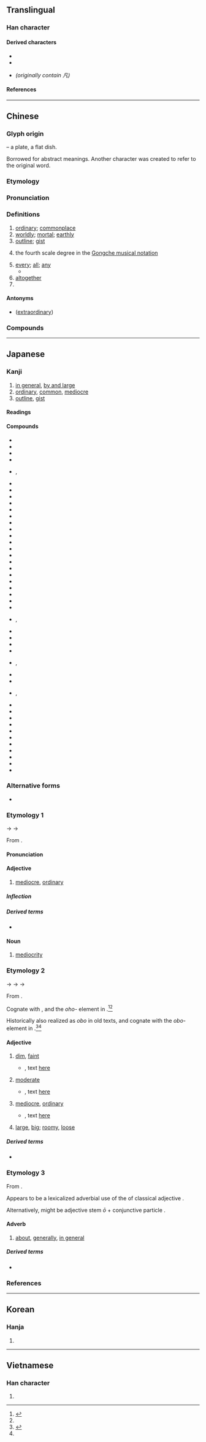 {{also|几|凢|𠁽|丸|𠔼}}
{{character info}}
==Translingual==
{{stroke order}}

===Han character===
{{Han char|rn=16|rad=几|as=01|sn=3|four=77210|canj=HNI|ids=⿵几丶}}

====Derived characters====
* {{l|mul|[[𠆩]], [[𪞖]], [[㕨]], [[𪢵]], [[𫰉]], [[𭒺]], [[帆]], [[𫶿]], [[忛]], [[汎]], [[䏎]], [[杋]], [[𬂢]], [[𤆘]], [[𤖫]], [[𤜦]], [[㺬]], [[𤬨]], [[𡴉]], [[𥃵]], [[矾]], [[𬗄]], [[舤]], [[舧]], [[䖠]], [[訉]], [[𨈔]], [[軓]], [[𨟱]], [[釩]]([[钒]]), [[𨥵]], [[𠙜]], [[𩖛]], [[𩚑]], [[䭵]], [[𣔗]], [[𢔫]], [[骪]], [[𠔮]], [[𠥷]], [[𬹐]], [[𣋰]], [[𨙮]], [[𩾨]]}}
* {{l|mul|[[𪜠]], [[㞩]], [[竼]], [[芃]], [[𠘻]], [[𭴄]], [[𭃓]], [[𠫨]], [[梵]], [[𤈺]], [[𫷵]], [[𪎒]], [[𩬰]], [[䴟]], [[𠙩]], [[𠙮]], [[𠙱]], [[𮚝]]}}
* {{l|mul|[[風]], [[鳳]]}} ''(originally contain 凡)''

====References====
{{Han ref|kx=0134.020|dkj=01739|dj=0299.100|hdz=10276.030|uh=51E1}}

----

==Chinese==
{{zh-forms}}

===Glyph origin===
{{Han etym}}
{{liushu|p}} – a plate, a flat dish.

Borrowed for abstract meanings. Another character {{och-l|盤}} was created to refer to the original word.

===Etymology===
{{rfe|zh}}

===Pronunciation===
{{zh-pron
|m=fán
|c=faan4
|g=fan4
|h=pfs=fàm;gd=fam2
|j=fan1
|md=huàng
|mn=hoân/zz:hâm/tw:hoān
|mn-t=huang5/huam5/huang6/huam6
|mn-t_note=huang5/huam5 - "ordinary" (huang5 - Shantou, huam5 - Chaozhou); huang6/huam6 - “outline, every, altogether, surname” (huang6 - Shantou, huam6 - Chaozhou)
|w=3ve
|x=fan2
|mc=y
|oc=y
|ma=y
|cat=a,det,adv,pn
}}

===Definitions===
{{zh-hanzi}}

# [[ordinary]]; [[commonplace]]
# [[worldly]]; [[mortal]]; [[earthly]]
# [[outline]]; [[gist]]
# {{lb|zh|music}} the fourth scale degree in the [[w:Gongche_notation|Gongche musical notation]]
# [[every]]; [[all]]; [[any]]
#* {{zh-x|凡 被 造 的，沒有 一樣 不是 藉[藉]著{zhe} 他 造 的。|Without him was not '''any''' thing made that was made.|ref={{w2|zh|和合本|新標點和合本}} ([[w:Chinese Union Version|Chinese Union Version with New Punctuation]]), {{lang|zh|約翰福音}} (John) 1:3}}
# [[altogether]]
# {{surname|zh}}

====Antonyms====
* {{sense|ordinary}} {{l|zh|偉}} ([[extraordinary]])

===Compounds===
{{zh-der|凡知|不平凡|凡材|凡火|凡士林|凡俗|思凡|凡爾賽宮|凡是|不同凡響|凡語|凡作|凡品|凡庸|器宇不凡|凡夫俗子|凡心|凡夫|大凡|凡間|凡目|凡人|凡愚|得意非凡|凡才|一表非凡|凡眼|平凡|下凡|伊凡諾夫|入聖超凡|不知凡幾|凡事|丰標不凡|凡胎濁骨|凡胎俗骨|凡童|凡夫肉眼|塵凡|但凡|凡百|凡立司|不凡|單調平凡|凡近|凡骨|凡爾賽|凡爾|凡民|凡例|凡桃俗李|濁骨凡胎|眼肉胎凡|楚楚不凡|發凡舉例|發凡|濁質凡姿|超凡出世|自命不凡|革凡成聖|自負不凡|舉例發凡|臨凡|素門凡流|超凡入聖|肉眼凡夫|肉眼凡胎|舉止不凡|超凡|革凡登聖|非凡氣魄|非凡|諸凡順遂|降凡|舉凡|骨格不凡|身手不凡|身價非凡|凡勢:hoān-sè;Min Nan}}

{{zh-cat|Elementary}}

----

==Japanese==

===Kanji===
{{ja-kanji|grade=c|rs=几01}}

# [[in general]], [[by and large]]
# [[ordinary]], [[common]], [[mediocre]]
# [[outline]], [[gist]]

====Readings====
{{ja-readings
|goon=ぼん<ぼん<ぼむ
|kanon=はん<はん<はむ
|kun=おお-<おほ-, おおし-<おほし-, おおよそ-<おほよそ-, およ-そ, すべ-て
|nanori=おおち<おほち, おし, ただし, ちか, つね, なみ, ひろし
}}

====Compounds====
{{der-top3|Compounds}}
* {{ja-r|凡%凡|ぼん%ぼん}}
* {{ja-r|凡%界|ぼん%かい}}
* {{ja-r|凡%眼|ぼん%がん}}
* {{ja-r|凡%器|ぼん%き}}
* {{ja-r|凡%境|ぼん%きょう}}, {{ja-r|凡%境|ぼん%けい}}
* {{ja-r|凡%近|ぼん%きん}}
* {{ja-r|凡%愚|ぼん%ぐ}}
* {{ja-r|凡%下|ぼん%げ}}
* {{ja-r|凡%骨|ぼん%こつ}}
* {{ja-r|凡%才|ぼん%さい}}
* {{ja-r|凡%作|ぼん%さく}}
* {{ja-r|凡%策|ぼん%さく}}
* {{ja-r|凡%失|ぼん%しつ}}
* {{ja-r|凡%主|ぼん%しゅ}}
* {{ja-r|凡%手|ぼん%しゅ}}
* {{ja-r|凡%庶|ぼん%しょ}}
* {{ja-r|凡%書|ぼん%しょ}}
* {{ja-r|凡%小|ぼん%しょう}}
* {{ja-r|凡%常|ぼん%じょう}}
* {{ja-r|凡%情|ぼん%じょう}}
* {{ja-r|凡%将|ぼん%しょう}}
* {{ja-r|凡%聖|ぼん%しょう}}
* {{ja-r|凡%人|ぼん%じん}}
* {{ja-r|凡%身|ぼん%しん}}
* {{ja-r|凡%戦|ぼん%せん}}
* {{ja-r|凡%僧|ぼん%そう}}, {{ja-r|凡%僧|ぼん%ぞう}}
* {{ja-r|凡%走|ぼん%そう}}
* {{ja-r|凡%俗|ぼん%ぞく}}
* {{ja-r|凡%打|ぼん%だ}}
* {{ja-r|凡%退|ぼん%たい}}
* {{ja-r|凡%知|ぼん%ち|rom=-}}, {{ja-r|凡%智|ぼん%ち}}
* {{ja-r|凡%人|ぼん%にん}}
* {{ja-r|凡%百|ぼん%ぴゃく}}
* {{ja-r|凡%夫|ぼん%ぷ}}, {{ja-r|凡%夫|ぼん%ぶ}}
* {{ja-r|凡%庸|ぼん%よう}}
* {{ja-r|凡%流|ぼん%りゅう}}
* {{ja-r|凡%慮|ぼん%りょ}}
* {{ja-r|凡%百|はん%ぴゃく}}
* {{ja-r|凡%例|はん%れい}}
* {{ja-r|退%凡%下%乗|だい%ぼん%げ%じょう}}
* {{ja-r|常%凡|じょう%ぼん}}
* {{ja-r|超%凡|ちょう%ぼん}}
* {{ja-r|非%凡|ひ%ぼん}}
* {{ja-r|平%凡|へい%ぼん}}
* {{ja-r|大%凡|おお%よそ}}
{{der-bottom}}

===Alternative forms===
* {{q|rare}} {{ja-l|凢}}

===Etymology 1===
{{ja-kanjitab|yomi=o|ぼん}}

{{IPAfont|*/bɨəm/}} → {{IPAchar|/bomʉ/}} → {{IPAchar|/boɴ/}}

From {{der|ja|ltc|sort=ほん'|-}} {{ltc-l|凡}}.

====Pronunciation====
{{ja-pron|yomi=goon|ぼん|acc=1|acc_ref=DJR}}

====Adjective====
{{ja-adj|infl=na|ぼん}}

# [[mediocre]], [[ordinary]]
#: {{ant|ja|非凡|tr=hibon}}

=====Inflection=====
{{ja-na|ぼん}}

=====Derived terms=====
* {{ja-r|凡ミス|ぼん ミス}}

====Noun====
{{ja-noun|ぼん}}

# [[mediocrity]]
#: {{ant|ja|非凡|tr=hibon}}

===Etymology 2===
{{ja-kanjitab|yomi=k|おお}}

{{IPAchar|/opo/}} → {{IPAchar|/ofo/}} → {{IPAchar|/oho/}} → {{IPAchar|/oː/}}

From {{inh|ja|ojp|sort=おお|-}}.

Cognate with {{m|ja|大|tr=ō||[[great]], [[large]]}}, and the ''oho-'' element in {{ja-r|おほほし||unclear, indistinct; depressed, gloomy; stupid, imbecilic}}.<ref name="KDJ">{{R:Kokugo Dai Jiten}}</ref><ref name="DJR"/>

Historically also realized as ''obo'' in old texts, and cognate with the ''obo-'' element in {{m|ja|朧||tr=oboro|hazy, vague, dim, indistinct}}.<ref name="KDJ">{{R:Kokugo Dai Jiten}}</ref><ref name="DJR"/>

====Adjective====
{{ja-adj|infl=nari|おお|hhira=おほ}}

# {{lb|ja|archaic|sort=おお}} [[dim]], [[faint]]
#* {{RQ:Manyoshu|2|219}}, text [http://jti.lib.virginia.edu/japanese/manyoshu/Man2Yos.html#219 here]
#*: {{ja-usex|m=天%數 凡津%子之 相%日 '''於保'''尓%見%敷%者 今%叙%悔|m_kana=そら%かぞふ おほつの%こが あひし%ひに '''おほ'''に%み%しか%ば いま%ぞ%くやしき|[[空数う|空数ふ]]大%津の子が逢ひし日に'''おぼ'''に見しかば今ぞ悔しき|そらかぞふ おほ%つ の こが  あひし ひ に '''おぼ'''に みしかば いま ぞ くやしき|rom=sora kazou Ōtsu no ko ga aishi hi ni '''obo'''ni mishikaba ima zo kuyashiki|sort=おお}}
#: {{syn|ja|仄か|tr=honoka}}
# {{lb|ja|archaic|sort=おお}} [[moderate]]
#* {{RQ:Manyoshu|14|3535}}, text [http://jti.lib.virginia.edu/japanese/manyoshu/Man14Yo.html#3535 here]
#*: {{ja-usex|m=於能我乎遠 '''於保'''尓奈於毛比曽 尓波尓多知 恵麻須我可良尓 古麻尓安布毛能乎|m_kana=おのがをを '''おほ'''になおもひそ にはにたち ゑますがからに こまにあふものを|己が命を'''おほ'''にな思ひそ庭に立ち笑ますがからに駒に逢ふものを|おのが を を '''おほ'''に な おもひ そ には に たち ゑます が から に こま に あふ もの を|rom=onoga o o '''ō'''ni na omoi so niwa ni tachi emasu ga kara ni koma ni au mono o}}
#: {{syn|ja|いい加減|tr=iikagen}}
# {{lb|ja|archaic|sort=おお}} [[mediocre]], [[ordinary]]
#* {{RQ:Manyoshu|6|965}}, text [http://jti.lib.virginia.edu/japanese/manyoshu/Man6Yos.html#965 here]
#*: {{ja-usex|m='''凡'''有%者 左毛右毛将為乎 恐%跡 振痛袖%乎 忍%而%有%香聞|m_kana='''おほ'''なら%ば かもかもせむを かしこみ%と ふりたきそで%を しのび%て%ある%かも|'''おほ'''ならば[[かもかも]]せむを畏みと振りたき袖を忍びてあるかも|'''おほ'''ならば か も か も せむ を かしこみ と ふりたき そで を しのびて ある か も|rom='''ō'''naraba ka mo ka mo semu o kashikomi to furitaki sode o shinobite aru ka mo}}
#: {{syn|ja|普通|tr=futsū|平凡|tr2=heibon}}
# {{lb|ja|archaic|sort=おお}} {{ja-def|大}} [[large]], [[big]]; [[roomy]], [[loose]]

=====Derived terms=====
* {{ja-r|朧|おぼろ|[[hazy]]}}

===Etymology 3===
{{ja-kanjitab|yomi=k|おおし}}

From {{inh|ja|ojp|sort=おおし|-}}.

Appears to be a lexicalized adverbial use of the {{m|ja|終止形||tr=shūshikei|terminal form}} of classical adjective {{m|ja|多し||tr=ōshi|many|pos=modern {{m|ja|多い|tr=ōi}}, same ''opo'' → ''ofo'' → ''oho'' → ''ō'' root}}.

Alternatively, might be adjective stem ''ō'' + conjunctive particle {{ja-r|し}}.

====Adverb====
{{ja-pos|adverb|おおし|hhira=おほし}}

# [[about]], [[generally]], [[in general]]
#: {{syn|ja|凡そ|tr=oyoso|大体|tr2=daitai}}

=====Derived terms=====
* {{ja-r|凡%河%内|^おおし%こ%うち|pos=a surname}}

===References===
<references/>

----

==Korean==

===Hanja===
{{ko-hanja|무릇|범}}

# {{rfdef|ko|sort=几01}}

----

==Vietnamese==

===Han character===
{{vi-readings|rs=几01|reading=phàm}}

# {{rfdef|vi|sort=几01}}

{{cln|vi|Han tu}}